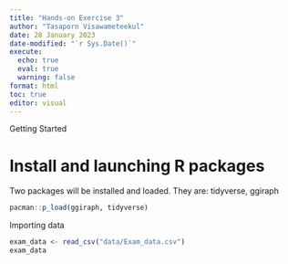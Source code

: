 ```yaml
---
title: "Hands-on Exercise 3"
author: "Tasaporn Visawameteekul"
date: 28 January 2023
date-modified: "`r Sys.Date()`"
execute: 
  echo: true
  eval: true
  warning: false
format: html
toc: true
editor: visual
---
```


Getting Started

# Install and launching R packages

Two packages will be installed and loaded. They are: tidyverse, ggiraph

```r
pacman::p_load(ggiraph, tidyverse)
```

Importing data

```r
exam_data <- read_csv("data/Exam_data.csv")
exam_data
```

``` {pacman::p_load(tidyverse)}
```
